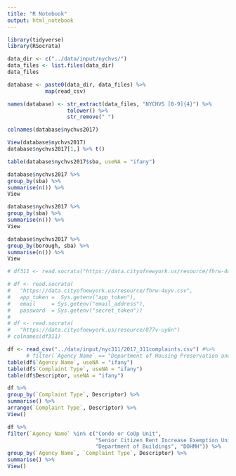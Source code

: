 ```yaml
---
title: "R Notebook"
output: html_notebook
---
```

```r
library(tidyverse)
library(RSocrata)
```

```r
data_dir <- c("../data/input/nychvs/")
data_files <- list.files(data_dir)
data_files

database <- paste0(data_dir, data_files) %>%
            map(read_csv)

names(database) <- str_extract(data_files, "NYCHVS [0-9]{4}") %>%
                   tolower() %>%
                   str_remove(" ")

colnames(database$nychvs2017)

View(database$nychvs2017)
database$nychvs2017[1,] %>% t()

table(database$nychvs2017$sba, useNA = "ifany")

database$nychvs2017 %>%
group_by(sba) %>%
summarise(n()) %>%
View

database$nychvs2017 %>%
group_by(sba) %>%
summarise(n()) %>%
View

database$nychvs2017 %>%
group_by(borough, sba) %>%
summarise(n()) %>%
View
```


```r
# df311 <- read.socrata("https://data.cityofnewyork.us/resource/fhrw-4uyv.json")

# df <- read.socrata(
#   "https://data.cityofnewyork.us/resource/fhrw-4uyv.csv",
#   app_token =  Sys.getenv("app_token"),
#   email     = Sys.getenv("email_address"),
#   password  = Sys.getenv("secret_token"))
# 
# df <- read.socrata(
#   "https://data.cityofnewyork.us/resource/877v-uy6n")
# colnames(df311)

df <- read_csv("../data/input/nyc311/2017_311complaints.csv") #%>%
      # filter(`Agency Name` == "Department of Housing Preservation and Development")
table(df$`Agency Name`, useNA = "ifany")
table(df$`Complaint Type`, useNA = "ifany")
table(df$Descriptor, useNA = "ifany")

df %>%
group_by(`Complaint Type`, Descriptor) %>%
summarise() %>%
arrange(`Complaint Type`, Descriptor) %>%
View()

df %>%
filter(`Agency Name` %in% c("Condo or CoOp Unit", 
                            "Senior Citizen Rent Increase Exemption Unit", 
                            "Department of Buildings", "DOHMH")) %>%
group_by(`Agency Name`, `Complaint Type`, Descriptor) %>%
summarise() %>%
View()
```


